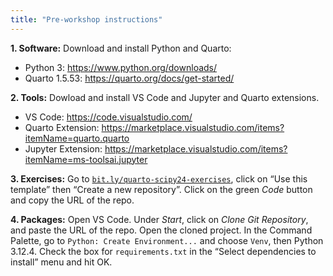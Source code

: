 ```yaml
---
title: "Pre-workshop instructions"
---
```


**1. Software:** Download and install Python and Quarto:

-   Python 3: <https://www.python.org/downloads/>
-   Quarto 1.5.53: <https://quarto.org/docs/get-started/>

**2. Tools:** Dowload and install VS Code and Jupyter and Quarto extensions.

-   VS Code: <https://code.visualstudio.com/>
-   Quarto Extension: <https://marketplace.visualstudio.com/items?itemName=quarto.quarto>
-   Jupyter Extension: <https://marketplace.visualstudio.com/items?itemName=ms-toolsai.jupyter>

**3. Exercises:** Go to [`bit.ly/quarto-scipy24-exercises`](https://bit.ly/quarto-scipy24-exercises), click on "Use this template" then "Create a new repository". Click on the green *Code* button and copy the URL of the repo.

**4. Packages:** Open VS Code. Under *Start*, click on *Clone Git Repository*, and paste the URL of the repo. Open the cloned project. In the Command Palette, go to `Python: Create Environment...` and choose `Venv`, then Python 3.12.4. Check the box for `requirements.txt` in the "Select dependencies to install" menu and hit OK.
